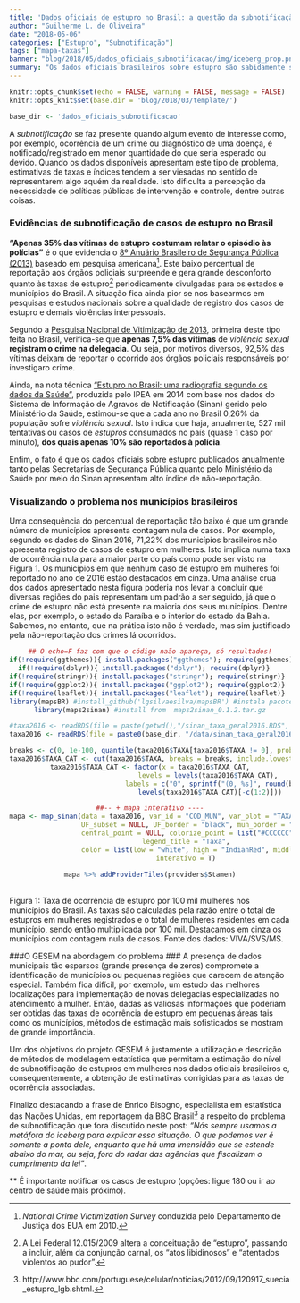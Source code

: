 ```yaml
---
title: 'Dados oficiais de estupro no Brasil: a questão da subnotificação'
author: "Guilherme L. de Oliveira"
date: "2018-05-06"
categories: ["Estupro", "Subnotificação"]
tags: ["mapa-taxas"]
banner: "blog/2018/05/dados_oficiais_subnotificacao/img/iceberg_prop.png"
summary: "Os dados oficiais brasileiros sobre estupro são sabidamente subregistrados. Neste *post* apresentamos uma discussão sobre o problema e seus impactos na estimação das taxas de estupro em mulheres nos municípios do país."
---
```


```r
knitr::opts_chunk$set(echo = FALSE, warning = FALSE, message = FALSE)
knitr::opts_knit$set(base.dir = 'blog/2018/03/template/')

base_dir <- 'dados_oficiais_subnotificacao'
```

A *subnotificação* se faz presente quando algum evento de interesse como, por exemplo, ocorrência de um crime ou diagnóstico de uma doença, é notificado/registrado em menor quantidade do que seria esperado ou devido. Quando os dados disponíveis apresentam este tipo de problema, estimativas de taxas e índices tendem a ser viesadas no sentido de representarem algo aquém da realidade. Isto dificulta a percepção da necessidade de políticas públicas de intervenção e controle, dentre outras coisas.


### Evidências de subnotificação de casos de estupro no Brasil ###
**"Apenas 35% das vítimas de estupro costumam relatar o episódio às polícias"** 
é o que evidencia o [8º Anuário Brasileiro de Segurança Pública (2013)](https://www.mpma.mp.br/arquivos/CAOPCEAP/8o_anuario_brasileiro_de_seguranca_publica.pdf) baseado em pesquisa americana[^1]. Este baixo percentual de reportação aos órgãos policiais surpreende e gera grande desconforto quanto às taxas de estupro[^2] periodicamente divulgadas para os estados e municípios do Brasil. 
A situação fica ainda pior se nos basearmos em pesquisas e estudos nacionais sobre a qualidade de registro dos casos de estupro e demais violências interpessoais.

<!-- nota de rodapé --> [^1]: *National Crime Victimization Survey* conduzida pelo Departamento de Justiça dos EUA em 2010.

<!-- nota de rodapé --> [^2]: A Lei Federal 12.015/2009 altera a conceituação de "estupro", passando a incluir, além da conjunção carnal, os "atos libidinosos" e "atentados violentos ao pudor".


Segundo a [Pesquisa Nacional de Vitimização de 2013](http://www.crisp.ufmg.br/wp-content/uploads/2013/10/Sumario_SENASP_final.pdf), primeira deste tipo feita no Brasil,  verifica-se que **apenas 7,5% das vítimas**
de *violência sexual* **registram o crime na delegacia**. Ou seja, por motivos diversos, 92,5% das vítimas deixam de reportar o ocorrido aos órgãos policiais responsáveis por investigaro crime.

Ainda, na nota técnica ["Estupro no Brasil: uma radiografia segundo os dados da Saúde"](http://www.ipea.gov.br/atlasviolencia/artigo/21/estupro-no-brasil-uma-radiografia-segundo-os-dados-da-saude-), produzida pelo IPEA em 2014 com base nos  dados do Sistema
de Informação de Agravos de Notificação (Sinan) gerido pelo Ministério da Saúde, estimou-se que a cada ano no Brasil 0,26% da população sofre *violência sexual*. Isto indica que haja, anualmente, 527 mil tentativas ou casos de *estupros* consumados no país (quase 1 caso por minuto), **dos quais apenas 10% são reportados à polícia**.

Enfim, o fato é que os dados oficiais sobre estupro publicados anualmente tanto pelas Secretarias de Segurança Pública quanto pelo Ministério da Saúde por meio do Sinan apresentam alto índice de não-reportação.

<!-- nota de rodapé --> [^3]: Fonte: [11º Anuário Brasileiro de Segurança Pública ](http://www.forumseguranca.org.br/wp-content/uploads/2017/12/ANUARIO_11_2017.pdf)


### Visualizando o problema nos municípios brasileiros ###
Uma consequência do percentual de reportação tão baixo é que um grande número de municípios apresenta contagem nula de casos. Por exemplo, segundo os dados do Sinan 2016,  71,22% dos municípios brasileiros não apresenta registro de casos de estupro em mulheres. Isto implica numa taxa de ocorrência nula para a maior parte do país como pode ser visto na Figura 1. Os municípios em que  nenhum caso de estupro em mulheres foi reportado no ano de 2016 estão destacados em cinza. Uma análise crua dos dados apresentado nesta figura poderia nos levar a concluir que diversas regiões do pais representam um padrão a ser seguido, já que o crime de estupro não está presente na maioria dos seus municípios. Dentre elas, por exemplo,  o estado da Paraíba e o interior do estado da Bahia. Sabemos, no entanto, que na prática isto não é verdade, mas sim justificado pela não-reportação dos crimes lá ocorridos.

<!-- Criando e inserindo mapa -->
<center>
```r
## O echo=F faz com que o código naão apareça, só resultados!
if(!require(ggthemes)){ install.packages("ggthemes"); require(ggthemes)}   
if(!require(dplyr)){ install.packages("dplyr"); require(dplyr)}   
if(!require(stringr)){ install.packages("stringr"); require(stringr)}   
if(!require(ggplot2)){ install.packages("ggplot2"); require(ggplot2)}   
if(!require(leaflet)){ install.packages("leaflet"); require(leaflet)}   
library(mapsBR) #install_github('lgsilvaesilva/mapsBR') #instala pacote mapsBR dado ''devtools''
library(maps2sinan) #install from  maps2sinan_0.1.2.tar.gz

#taxa2016 <- readRDS(file = paste(getwd(),"/sinan_taxa_geral2016.RDS", sep=""))
taxa2016 <- readRDS(file = paste0(base_dir, "/data/sinan_taxa_geral2016.RDS"))

breaks <- c(0, 1e-100, quantile(taxa2016$TAXA[taxa2016$TAXA != 0], probs = c(0.25, 0.5, 0.75, 0.9, 1)))
taxa2016$TAXA_CAT <- cut(taxa2016$TAXA, breaks = breaks, include.lowest = T)
taxa2016$TAXA_CAT <- factor(x = taxa2016$TAXA_CAT,
                             levels = levels(taxa2016$TAXA_CAT),
                             labels = c("0", sprintf("(0, %s]", round(breaks[3], 1)),
                              levels(taxa2016$TAXA_CAT)[-c(1:2)]))

##-- + mapa interativo ----
mapa <- map_sinan(data = taxa2016, var_id = "COD_MUN", var_plot = "TAXA_CAT",
                  UF_subset = NULL, UF_border = "black", mun_border = "transparent",
                  central_point = NULL, colorize_point = list("#CCCCCC" = 0),
                  legend_title = "Taxa",
                  color = list(low = "white", high = "IndianRed", middle = NULL, palette = "Reds"),
                  interativo = T)

mapa %>% addProviderTiles(providers$Stamen)

```
</center>
<br>
Figura 1: Taxa de ocorrência de estupro por 100 mil mulheres nos municípios do Brasil.  As taxas são calculadas pela razão entre o total de estupros em mulheres registrados e o total de mulheres residentes em cada município, sendo então multiplicada por 100 mil. Destacamos em cinza os municípios com contagem nula de casos. Fonte dos dados: VIVA/SVS/MS.

###O GESEM na abordagem do problema ###
A presença de dados municipais tão esparsos (grande presença de zeros) compromete a identificação de municípios ou pequenas regiões que carecem de atenção especial. Também fica difícil, por exemplo, um estudo das melhores localizações para implementação de novas delegacias especializadas no atendimento à mulher. Então, dadas as valiosas informações que poderiam ser obtidas  das taxas de ocorrência de estupro em pequenas áreas tais como os municípios, métodos de estimação mais sofisticados se mostram de grande importância. 

Um dos objetivos do projeto GESEM é justamente a utilização e descrição de métodos de modelagem estatística que permitam a estimação do nível de subnotificação de estupros em mulheres nos dados oficiais brasileiros e, consequentemente, a obtenção de estimativas corrigidas para as taxas de ocorrência associadas. 

Finalizo destacando a frase de Enrico Bisogno, especialista em estatística das Nações Unidas, em reportagem da BBC Brasil[^4] a respeito do problema de subnotificação que fora discutido neste post:
*"Nós sempre usamos a metáfora do iceberg para explicar essa situação. O que podemos ver é somente a ponta dele, enquanto que há uma imensidão que se estende abaixo do mar, ou seja, fora do radar das agências que fiscalizam o cumprimento da lei"*.

<!-- nota de rodapé --> [^4]: http://www.bbc.com/portuguese/celular/noticias/2012/09/120917_suecia_estupro_lgb.shtml.


** É importante notificar os casos de estupro (opções: ligue 180 ou ir ao centro de saúde mais próximo). 